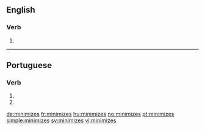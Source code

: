 ==English==

===Verb===
{{head|en}}

# {{en-third-person singular of|minimize}}

----

==Portuguese==

===Verb===
{{pt-verb-form}}

# {{pt-verb form of|minimizar|ar|subjunctive|present|singular|second}}
# {{pt-verb form of|minimizar|ar|imperative|negative|singular|second}}

[[de:minimizes]]
[[fr:minimizes]]
[[hu:minimizes]]
[[no:minimizes]]
[[pt:minimizes]]
[[simple:minimizes]]
[[sv:minimizes]]
[[vi:minimizes]]